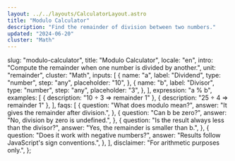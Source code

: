 ```yaml
---
layout: ../../layouts/CalculatorLayout.astro
title: "Modulo Calculator"
description: "Find the remainder of division between two numbers."
updated: "2024-06-20"
cluster: "Math"
---
```



  slug: "modulo-calculator",
  title: "Modulo Calculator",
  locale: "en",
  intro: "Compute the remainder when one number is divided by another.",
  unit: "remainder",
  cluster: "Math",
  inputs: [
    {
      name: "a",
      label: "Dividend",
      type: "number",
      step: "any",
      placeholder: "10",
    },
    {
      name: "b",
      label: "Divisor",
      type: "number",
      step: "any",
      placeholder: "3",
    },
  ],
  expression: "a % b",
  examples: [
    { description: "10 ÷ 3 ⇒ remainder 1" },
    { description: "25 ÷ 4 ⇒ remainder 1" },
  ],
  faqs: [
    {
      question: "What does modulo mean?",
      answer: "It gives the remainder after division.",
    },
    {
      question: "Can b be zero?",
      answer: "No, division by zero is undefined.",
    },
    {
      question: "Is the result always less than the divisor?",
      answer: "Yes, the remainder is smaller than b.",
    },
    {
      question: "Does it work with negative numbers?",
      answer: "Results follow JavaScript's sign conventions.",
    },
  ],
  disclaimer: "For arithmetic purposes only.",
};

<Calculator schema={schema} />
